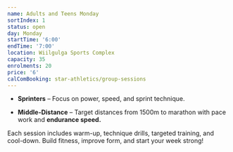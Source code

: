 ```yaml
---
name: Adults and Teens Monday
sortIndex: 1
status: open
day: Monday
startTime: '6:00'
endTime: '7:00'
location: Wiilgulga Sports Complex
capacity: 35
enrolments: 20
price: '6'
calComBooking: star-athletics/group-sessions
---
```

* **Sprinters** – Focus on power, speed, and sprint technique.

- **Middle-Distance** – Target distances from 1500m to marathon with pace work and **endurance speed.**

Each session includes warm-up, technique drills, targeted training, and cool-down. Build fitness, improve form, and start your week strong!

